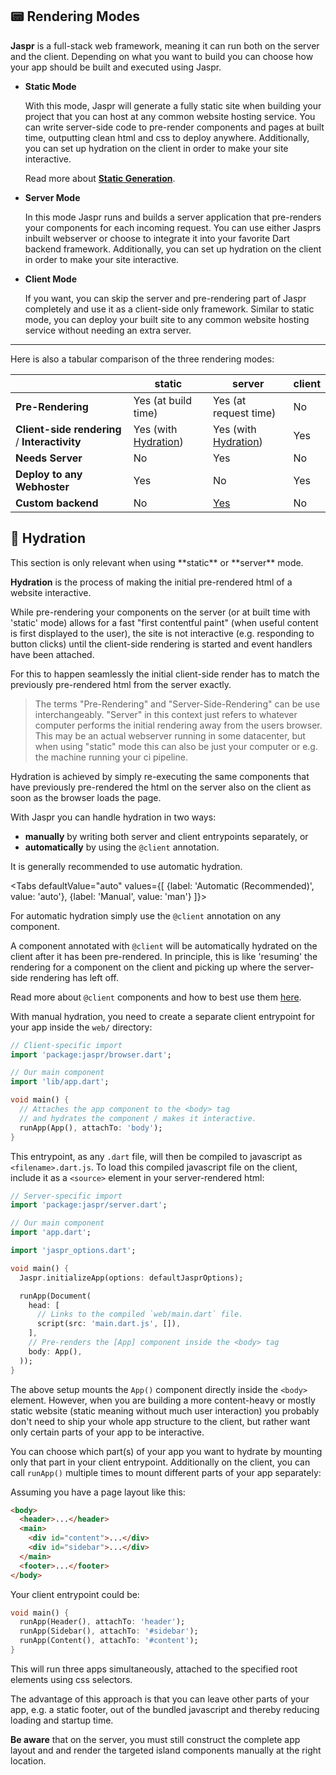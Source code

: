 ## 📟 Rendering Modes

**Jaspr** is a full-stack web framework, meaning it can run both on the server and the client. Depending on what you
want to build you can choose how your app should be built and executed using Jaspr.

- **Static Mode**

  With this mode, Jaspr will generate a fully static site when building your project that you can host at any common website hosting service.
  You can write server-side code to pre-render components and pages at built time, outputting clean html and css to deploy anywhere.
  Additionally, you can set up hydration on the client in order to make your site interactive.

  Read more about [**Static Generation**](/core/static_generation).

- **Server Mode**

  In this mode Jaspr runs and builds a server application that pre-renders your components for each incoming request.
  You can use either Jasprs inbuilt webserver or choose to integrate it into your favorite Dart backend framework.
  Additionally, you can set up hydration on the client in order to make your site interactive.

- **Client Mode**

  If you want, you can skip the server and pre-rendering part of Jaspr completely and use it as a client-side only framework.
  Similar to static mode, you can deploy your built site to any common website hosting service without needing an extra server.

---

Here is also a tabular comparison of the three rendering modes:

|                                               | **static**                        | **server**                         | **client** |
|:----------------------------------------------|-----------------------------------|------------------------------------|------------|
| **Pre-Rendering**                             | Yes (at build time)               | Yes (at request time)              | No         |
| **Client-side rendering** / **Interactivity** | Yes (with [Hydration](/core/modes#hydration)) | Yes (with [Hydration](/core/modes#hydration)) | Yes        |
| **Needs Server**                              | No                                | Yes                                | No         |
| **Deploy to any Webhoster**                   | Yes                               | No                                 | Yes        |
| **Custom backend**                            | No                                | [Yes](/advanced/backend)           | No         |

## 🚰 Hydration

<Info>
This section is only relevant when using **static** or **server** mode.
</Info>

**Hydration** is the process of making the initial pre-rendered html of a website interactive.

While pre-rendering your components on the server (or at built time with 'static' mode) allows for a fast "first contentful paint"
(when useful content is first displayed to the user), the site is not interactive (e.g. responding to button clicks) until the
client-side rendering is started and event handlers have been attached.

For this to happen seamlessly the initial client-side render has to match the previously pre-rendered html from the server exactly.

> The terms "Pre-Rendering" and "Server-Side-Rendering" can be use interchangeably. "Server" in this context just refers to whatever
> computer performs the initial rendering away from the users browser. This may be an actual webserver running in some datacenter, but
> when using "static" mode this can also be just your computer or e.g. the machine running your ci pipeline.

Hydration is achieved by simply re-executing the same components that have previously pre-rendered the html on the server also
on the client as soon as the browser loads the page.

With Jaspr you can handle hydration in two ways:

- **manually** by writing both server and client entrypoints separately, or
- **automatically** by using the `@client` annotation.

<Info>
It is generally recommended to use automatic hydration.
</Info>

<Tabs defaultValue="auto" values={[
    {label: 'Automatic (Recommended)', value: 'auto'},
    {label: 'Manual', value: 'man'}
]}>
<TabItem value="auto">

For automatic hydration simply use the `@client` annotation on any component.

A component annotated with `@client` will be automatically hydrated on the client after it has been pre-rendered. In principle,
this is like 'resuming' the rendering for a component on the client and picking up where the server-side rendering has left off.

Read more about `@client` components and how to best use them [here](/core/at_client).

</TabItem>
<TabItem value="man">

With manual hydration, you need to create a separate client entrypoint for your app inside the `web/` directory:

```dart title="web/main.dart"
// Client-specific import
import 'package:jaspr/browser.dart';

// Our main component
import 'lib/app.dart';

void main() {
  // Attaches the app component to the <body> tag
  // and hydrates the component / makes it interactive.
  runApp(App(), attachTo: 'body');
}
```

This entrypoint, as any `.dart` file, will then be compiled to javascript as `<filename>.dart.js`.
To load this compiled javascript file on the client, include it as a `<source>` element in your server-rendered html:

```dart title="lib/main.dart"
// Server-specific import
import 'package:jaspr/server.dart';

// Our main component
import 'app.dart';

import 'jaspr_options.dart';

void main() {
  Jaspr.initializeApp(options: defaultJasprOptions);

  runApp(Document(
    head: [
      // Links to the compiled `web/main.dart` file.
      script(src: 'main.dart.js', []),
    ],
    // Pre-renders the [App] component inside the <body> tag
    body: App(),
  ));
}
```

The above setup mounts the `App()` component directly inside the `<body>` element. However, when you are building a more 
content-heavy or mostly static website (static meaning without much user interaction)
you probably don't need to ship your whole app structure to the client, but rather want only certain parts of your
app to be interactive.

You can choose which part(s) of your app you want to hydrate by mounting only that part in your client entrypoint.
Additionally on the client, you can call `runApp()` multiple times to mount different parts of your app separately:

Assuming you have a page layout like this:

```html
<body>
  <header>...</header>
  <main>
    <div id="content">...</div>
    <div id="sidebar">...</div>
  </main>
  <footer>...</footer>
</body>
```

Your client entrypoint could be:

```dart title="web/main.dart"
void main() {
  runApp(Header(), attachTo: 'header');
  runApp(Sidebar(), attachTo: '#sidebar');
  runApp(Content(), attachTo: '#content');
}
```


This will run three apps simultaneously, attached to the specified root elements using css selectors.

The advantage of this approach is that you can leave other parts of your app, e.g. a static footer,
out of the bundled javascript and thereby reducing loading and startup time.

**Be aware** that on the server, you must still construct the complete app layout and and render the
targeted island components manually at the right location.

</TabItem>
</Tabs>


